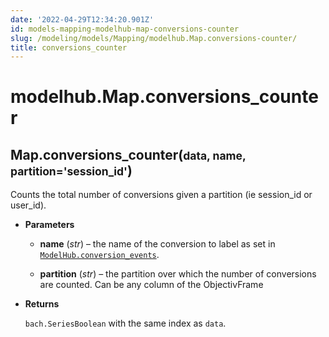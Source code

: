 ```yaml
---
date: '2022-04-29T12:34:20.901Z'
id: models-mapping-modelhub-map-conversions-counter
slug: /modeling/models/Mapping/modelhub.Map.conversions-counter/
title: conversions_counter
---
```


# modelhub.Map.conversions_counter

<div class="method">
<h2 class="signature-class"><span class="additional-name">Map.</span><span class="name">conversions_counter(</span><small class="parameter-list"><span class="parameter" id="data">data</span>, <span class="parameter" id="name">name</span>, <span class="parameter" id="partition">partition='session_id'</span></small>)</h2>


<div class="content">

Counts the total number of conversions given a partition (ie session_id
or user_id).


* **Parameters**

    
    * **name** (*str*) – the name of the conversion to label as set in
    [`ModelHub.conversion_events`](/docs/modeling/modelhub-api-reference/ModelHub/modelhub.ModelHub.conversion-events/#modelhub.ModelHub.conversion-events).


    * **partition** (*str*) – the partition over which the number of conversions are counted. Can be any column
    of the ObjectivFrame



* **Returns**

    `bach.SeriesBoolean` with the same index as `data`.



</div>

</div>
